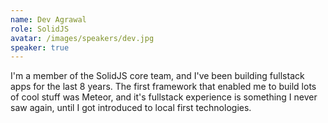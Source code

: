 ```yaml
---
name: Dev Agrawal
role: SolidJS
avatar: /images/speakers/dev.jpg
speaker: true
---
```


I'm a member of the SolidJS core team, and I've been building fullstack apps for the last 8 years. The first framework that enabled me to build lots of cool stuff was Meteor, and it's fullstack experience is something I never saw again, until I got introduced to local first technologies.